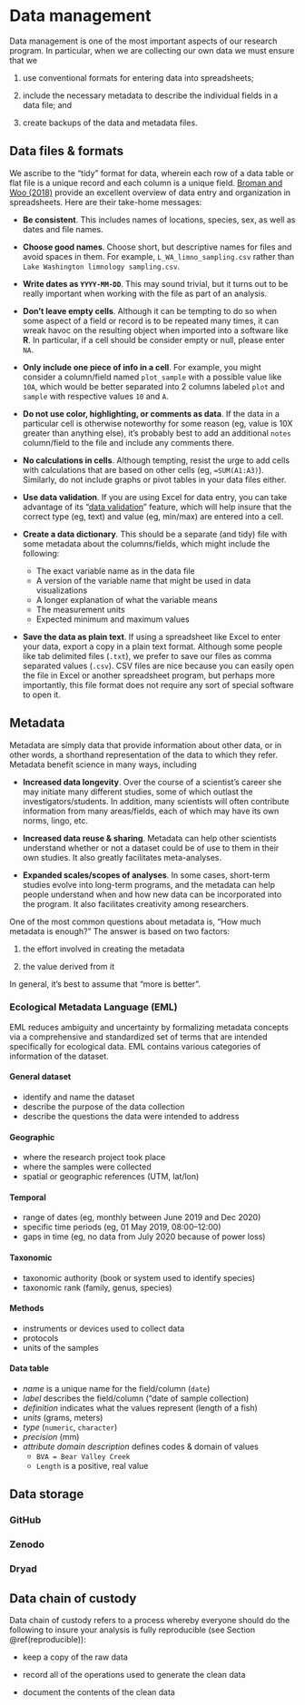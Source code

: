 # Data management

Data management is one of the most important aspects of our research program. In particular, when we are collecting our own data we must ensure that we 

1) use conventional formats for entering data into spreadsheets;

2) include the necessary metadata to describe the individual fields in a data file; and

3) create backups of the data and metadata files.

## Data files & formats

We ascribe to the "tidy" format for data, wherein each row of a data table or flat file is a unique record and each column is a unique field. [Broman and Woo (2018)](resources/Broman_Woo_2018_spreadsheet_data.pdf) provide an excellent overview of data entry and organization in spreadsheets. Here are their take-home messages:

* **Be consistent**. This includes names of locations, species, sex, as well as dates and file names.

* **Choose good names**. Choose short, but descriptive names for files and avoid spaces in them. For example, `L_WA_limno_sampling.csv` rather than `Lake Washington limnology sampling.csv`.

* **Write dates as `YYYY-MM-DD`**. This may sound trivial, but it turns out to be really important when working with the file as part of an analysis.

* **Don't leave empty cells**. Although it can be tempting to do so when some aspect of a field or record is to be repeated many times, it can wreak havoc on the resulting object when imported into a software like **R**. In particular, if a cell should be consider empty or null, please enter `NA`.

* **Only include one piece of info in a cell**. For example, you might consider a column/field named `plot_sample` with a possible value like `10A`, which would be better separated into 2 columns labeled `plot` and `sample` with respective values `10` and `A`.

* **Do not use color, highlighting, or comments as data**. If the data in a particular cell is otherwise noteworthy for some reason (eg, value is 10X greater than anything else), it's probably best to add an additional `notes` column/field to the file and include any comments there.

* **No calculations in cells**. Although tempting, resist the urge to add cells with calculations that are based on other cells (eg, `=SUM(A1:A3)`). Similarly, do not include graphs or pivot tables in your data files either.

* **Use data validation**. If you are using Excel for data entry, you can take advantage of its "[data validation](https://support.microsoft.com/en-us/office/apply-data-validation-to-cells-29fecbcc-d1b9-42c1-9d76-eff3ce5f7249)" feature, which will help insure that the correct type (eg, text) and value (eg, min/max) are entered into a cell.

* **Create a data dictionary**. This should be a separate (and tidy) file with some metadata about the columns/fields, which might include the following:  
    - The exact variable name as in the data file  
    - A version of the variable name that might be used in data visualizations  
    - A longer explanation of what the variable means  
    - The measurement units  
    - Expected minimum and maximum values  

* **Save the data as plain text**. If using a spreadsheet like Excel to enter your data, export a copy in a plain text format. Although some people like tab delimited files (`.txt`), we prefer to save our files as comma separated values (`.csv`). CSV files are nice because you can easily open the file in Excel or another spreadsheet program, but perhaps more importantly, this file format does not require any sort of special software to open it.


## Metadata

Metadata are simply data that provide information about other data, or in other words, a shorthand representation of the data to which they refer. Metadata benefit science in many ways, including

* **Increased data longevity**. Over the course of a scientist's career she may initiate many different studies, some of which outlast the investigators/students. In addition, many scientists will often contribute information from many areas/fields, each of which may have its own norms, lingo, etc.

* **Increased data reuse & sharing**. Metadata can help other scientists understand whether or not a dataset could be of use to them in their own studies. It also greatly facilitates meta-analyses.

* **Expanded scales/scopes of analyses**. In some cases, short-term studies evolve into long-term programs, and the metadata can help people understand when and how new data can be incorporated into the program. It also facilitates creativity among researchers.

One of the most common questions about metadata is, "How much metadata is enough?" The answer is based on two factors:

1) the effort involved in creating the metadata

2) the value derived from it

In general, it's best to assume that "more is better".


### Ecological Metadata Language (EML)

EML reduces ambiguity and uncertainty by formalizing metadata concepts via a comprehensive and standardized set of terms that are intended specifically for ecological data. EML contains various categories of information of the dataset.

#### General dataset {-}

- identify and name the dataset  
- describe the purpose of the data collection  
- describe the questions the data were intended to address

#### Geographic {-}

- where the research project took place  
- where the samples were collected  
- spatial or geographic references (UTM, lat/lon)

#### Temporal {-}

- range of dates (eg, monthly between June 2019 and Dec 2020)  
- specific time periods (eg, 01 May 2019, 08:00–12:00)  
- gaps in time (eg, no data from July 2020 because of power loss)

#### Taxonomic {-}

- taxonomic authority (book or system used to identify species)  
- taxonomic rank (family, genus, species)

#### Methods {-}

- instruments or devices used to collect data  
- protocols
- units of the samples

#### Data table {-}

- *name* is a unique name for the field/column (`date`)  
- *label* describes the field/column ("date of sample collection)  
- *definition* indicates what the values represent (length of a fish)  
- *units* (grams, meters)  
- *type* (`numeric`, `character`)  
- *precision* (mm)  
- *attribute domain description* defines codes & domain of values
   - `BVA = Bear Valley Creek`  
   - `Length` is a positive, real value

## Data storage


### GitHub


### Zenodo


### Dryad


## Data chain of custody

Data chain of custody refers to a process whereby everyone should do the following to insure your analysis is fully reproducible (see Section \@ref(reproducible)):

* keep a copy of the raw data  

* record all of the operations used to generate the clean data

* document the contents of the clean data


